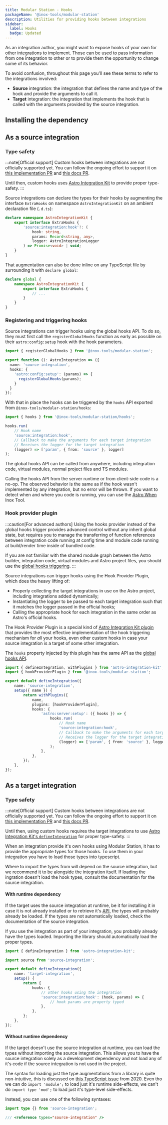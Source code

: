 ```yaml
---
title: Modular Station - Hooks
packageName: '@inox-tools/modular-station'
description: Utilities for providing hooks between integrations
sidebar:
  label: Hooks
  badge: Updated
---
```


As an integration author, you might want to expose hooks of your own for other integrations to implement. Those can be used to pass information from one integration to other or to provide them the opportunity to change some of its behavior.

To avoid confusion, throughout this page you'll see these terms to refer to the integrations involved:

- **Source** integration: the integration that defines the name and type of the hook and provide the arguments to call it.
- **Target** integration: the integration that implements the hook that is called with the arguments provided by the source integration.

## Installing the dependency


<PackageManagers pkg="@inox-tools/modular-station" />

## As a source integration

### Type safety

:::note[Official support]
Custom hooks between integrations are not officially supported yet. You can follow the ongoing effort to support it on [this implementation PR](https://github.com/withastro/astro/pull/11304) and [this docs PR](https://github.com/withastro/docs/pull/8701).

Until then, custom hooks uses [Astro Integration Kit](https://astro-integration-kit.netlify.app/) to provide proper type-safety.
:::

Source integrations can declare the types for their hooks by augmenting the interface `ExtraHooks` on namespace `AstroIntegrationKit` on an ambient declaration file (`.d.ts`):

```ts title="types.d.ts"
declare namespace AstroIntegrationKit {
	export interface ExtraHooks {
		'source:integration:hook'?: (
			hook: string,
			params: Record<string, any>,
			logger: AstroIntegrationLogger
		) => Promise<void> | void;
	}
}
```

That augmentation can also be done inline on any TypeScript file by surrounding it with `declare global`:

```ts title="source-integration/index.ts"
declare global {
	namespace AstroIntegrationKit {
		export interface ExtraHooks {
			// ...
		}
	}
}
```

### Registering and triggering hooks

Source integrations can trigger hooks using the global hooks API. To do so, they must first call the `registerGlobalHooks` function as early as possible on their `astro:config:setup` hook with the hook parameters.

```ts title="source-integration/index.ts" ins={1,7}
import { registerGlobalHooks } from '@inox-tools/modular-station';

export function (): AstroIntegration => ({
  name: 'source-integration',
  hooks: {
    'astro:config:setup': (params) => {
      registerGlobalHooks(params);
    }
  }
});
```

With that in place the hooks can be triggered by the `hooks` API exported from `@inox-tools/modular-station/hooks`:

```ts title="source-integration/some-module.ts"
import { hooks } from '@inox-tools/modular-station/hooks';

hooks.run(
	// Hook name
	'source:integration:hook',
	// Callback to make the arguments for each target integration
	// Receives the logger for the target integration
	(logger) => ['param', { from: 'source' }, logger]
);
```

The global hooks API can be called from anywhere, including integration code, virtual modules, normal project files and TS modules.

Calling the hooks API from the server runtime or from client-side code is a no-op. The observed behavior is the same as if the hook wasn't implemented by any integration, but no error will be thrown. If you want to detect when and where you code is running, you can use the [Astro When](/astro-when) Inox Tool.

### Hook provider plugin

:::caution[For advanced authors]
Using the hooks provider instead of the global hooks trigger provides advanced control without any inherit global state, but requires you to manage the transferring of function references between integration code running at config time and module code running at build/render time inside of bundled code.

If you are not familiar with the shared module graph between the Astro builder, integration code, virtual modules and Astro project files, you should use the [global hooks triggering](#registering-and-triggering-hooks).
:::

Source integrations can trigger hooks using the Hook Provider Plugin, which does the heavy lifting of:

- Properly collecting the target integrations in use on the Astro project, including integrations added dynamically;
- Instantiating the logger to be passed to each target integration such that it matches the logger passed in the official hooks;
- Calling the appropriate hook for each integration in the same order as Astro's official hooks.

The Hook Provider Plugin is a special kind of [Astro Integration Kit plugin](https://astro-integration-kit.netlify.app/core/with-plugins/) that provides the most effective implementation of the hook triggering mechanism for _all_ your hooks, even other custom hooks in case your source integration is a target of some other integration.

The `hooks` property injected by this plugin has the same API as the [global hooks API](#registering-and-triggering-hooks).

```ts title="source-integration/index.ts" ins={2,9,12-18}
import { defineIntegration, withPlugins } from 'astro-integration-kit';
import { hookProviderPlugin } from '@inox-tools/modular-station';

export default defineIntegration({
	name: 'source-integration',
	setup({ name }) {
		return withPlugins({
			name,
			plugins: [hookProviderPlugin],
			hooks: {
				'astro:server:setup': ({ hooks }) => {
					hooks.run(
						// Hook name
						'source:integration:hook',
						// Callback to make the arguments for each target integration
						// Receives the logger for the target integration
						(logger) => ['param', { from: 'source' }, logger]
					);
				},
			},
		});
	},
});
```

## As a target integration

### Type safety

:::note[Official support]
Custom hooks between integrations are not officially supported yet. You can follow the ongoing effort to support it on [this implementation PR](https://github.com/withastro/astro/pull/11304) and [this docs PR](https://github.com/withastro/docs/pull/8701).

Until then, using custom hooks requires the target integrations to use [Astro Integration Kit's `defineIntegration`](https://astro-integration-kit.netlify.app/core/define-integration/) for proper type-safety.
:::

When an integration provide it's own hooks using Modular Station, it has to provide the appropriate types for those hooks. To use them in your integration you have to load those types into typescript.

Where to import the types from will depend on the source integration, but we recommend it to be alongside the integration itself. If loading the ingration doesn't load the hook types, consult the documentation for the source integration.

#### With runtime dependency

If the target uses the source integration at runtime, be it for installing it in case it is not already installed or to retrieve it's [API](/modular-station/api), the types will probably already be loaded. If the types are not automatically loaded, check the documentation of the source integration.

If you use the integration as part of your integration, you probably already have the types loaded. Importing the library should automatically load the proper types.

```ts title="target-integration/index.ts" {"Importing the integration loads the types":2-3} {11-13}
import { defineIntegration } from 'astro-integration-kit';

import source from 'source-integration';

export default defineIntegration({
	name: 'target-integration',
	setup() {
		return {
			hooks: {
				// other hooks using the integration
				'source:integration:hook': (hook, params) => {
					// hook params are property typed
				},
			},
		};
	},
});
```

#### Without runtime dependency

If the target doesn't use the source integration at runtime, you can load the types without importing the source integration. This allows you to have the source integration solely as a development dependency and not load any of it's code if the source integration is not used in the project.

The syntax for loading just the type augmentations from a library is quite non-intuitive, this is discussed on [this TypeScript issue](https://github.com/microsoft/TypeScript/issues/36812) from 2020. Even tho we can do `import 'module';` to load just it's runtime side-effects, we can't do `import type 'mod';` to load just it's type-level side-effects.

Instead, you can use one of the following syntaxes:

```ts title="target-integration/index.ts" {"OR": 2}
import type {} from 'source-integration';

/// <reference types="source-integration" />
```
